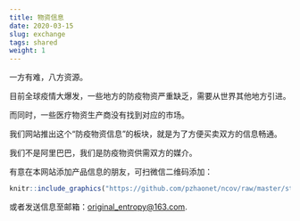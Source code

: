 ```yaml
---
title: 物资信息
date: 2020-03-15
slug: exchange
tags: shared
weight: 1
---
```


一方有难，八方资源。

目前全球疫情大爆发，一些地方的防疫物资严重缺乏，需要从世界其他地方引进。

而同时，一些医疗物资生产商没有找到对应的市场。

我们网站推出这个“防疫物资信息”的板块，就是为了方便买卖双方的信息畅通。

我们不是阿里巴巴，我们是防疫物资供需双方的媒介。

有意在本网站添加产品信息的朋友，可扫微信二维码添加：

```r
knitr::include_graphics("https://github.com/pzhaonet/ncov/raw/master/static/shared/oe_wechat.png")
```


或者发送信息至邮箱：<original_entropy@163.com>.
